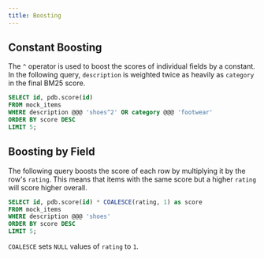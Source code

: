 ```yaml
---
title: Boosting
---
```


## Constant Boosting

The `^` operator is used to boost the scores of individual fields by a constant. In the following query, `description` is weighted twice as heavily as `category` in the final BM25 score.

```sql
SELECT id, pdb.score(id)
FROM mock_items
WHERE description @@@ 'shoes^2' OR category @@@ 'footwear'
ORDER BY score DESC
LIMIT 5;
```

## Boosting by Field

The following query boosts the score of each row by multiplying it by the row's `rating`. This means that items with
the same score but a higher `rating` will score higher overall.

```sql
SELECT id, pdb.score(id) * COALESCE(rating, 1) as score
FROM mock_items
WHERE description @@@ 'shoes'
ORDER BY score DESC
LIMIT 5;
```

<Note>`COALESCE` sets `NULL` values of `rating` to `1`.</Note>

